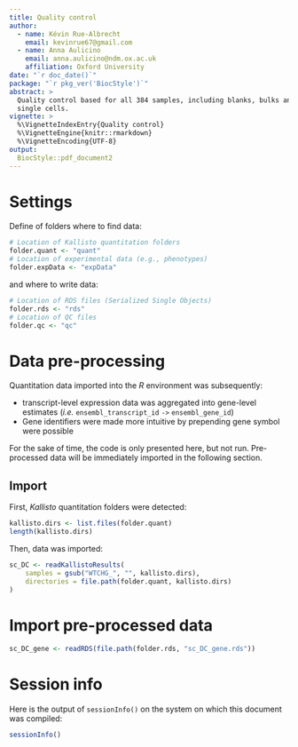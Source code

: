 ```yaml
---
title: Quality control
author:
  - name: Kévin Rue-Albrecht
    email: kevinrue67@gmail.com
  - name: Anna Aulicino
    email: anna.aulicino@ndm.ox.ac.uk
    affiliation: Oxford University
date: "`r doc_date()`"
package: "`r pkg_ver('BiocStyle')`"
abstract: >
  Quality control based for all 384 samples, including blanks, bulks and
  single cells.
vignette: >
  %\VignetteIndexEntry{Quality control}
  %\VignetteEngine{knitr::rmarkdown}
  %\VignetteEncoding{UTF-8}
output: 
  BiocStyle::pdf_document2
---
```


# Settings

Define of folders where to find data:

```r
# Location of Kallisto quantitation folders
folder.quant <- "quant"
# Location of experimental data (e.g., phenotypes)
folder.expData <- "expData"
```

and where to write data:

```r
# Location of RDS files (Serialized Single Objects) 
folder.rds <- "rds"
# Location of QC files
folder.qc <- "qc"
```

# Data pre-processing

Quantitation data imported into the _R_ environment was subsequently:

* transcript-level expression data was aggregated into gene-level estimates
    (*i.e.* `ensembl_transcript_id` `->` `ensembl_gene_id`)
* Gene identifiers were made more intuitive by prepending gene symbol were
    possible

For the sake of time, the code is only presented here, but not run.
Pre-processed data will be immediately imported in the following section.

## Import

First, _Kallisto_ quantitation folders were detected:

```r
kallisto.dirs <- list.files(folder.quant)
length(kallisto.dirs)
```

Then, data was imported:

```r
sc_DC <- readKallistoResults(
    samples = gsub("WTCHG_", "", kallisto.dirs),
    directories = file.path(folder.quant, kallisto.dirs)
)
```



# Import pre-processed data {#Preprocessed}

```r
sc_DC_gene <- readRDS(file.path(folder.rds, "sc_DC_gene.rds"))
```


# Session info

Here is the output of `sessionInfo()` on the system on which this
document was compiled:

```r
sessionInfo()
```


[R]: http://r-project.org
[RStudio]: http://www.rstudio.com/
